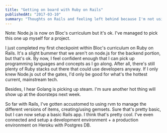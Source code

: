 ```yaml
---
title: "Getting on board with Ruby on Rails"
publishedAt: "2017-03-10"
summary: "Thoughts on Rails and feeling left behind because I'm not using Node.js yet."
---
```


Note: Node.js is now on Bloc's curriculum but it's ok. I've managed to pick this one up myself for a project.

I just completed my first checkpoint within Bloc's curriculum on Ruby on Rails. It's a slight bummer that we aren't on node.js for the backend portion, but that's ok. By now, I feel confident enough that I can pick up programming languages and concepts as I go along. After all, there's still plenty of Ruby stacks out there that could use developers anyway. If I only knew Node.js out of the gates, I'd only be good for what's the hottest current, mainstream tech.

Besides, I hear Golang is picking up steam. I'm sure another hot thing will show up at the doorsteps next week.

So far with Rails, I've gotten accustomed to using rvm to manage the different versions of items, creating/using gemsets. Sure that's pretty basic, but I can now setup a basic Rails app. I think that's pretty cool. I've even connected and setup a development environment + a production environment on Heroku with Postgres DB.
